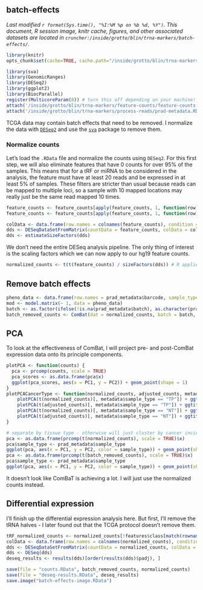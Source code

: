 ## batch-effects
_Last modified `r format(Sys.time(), "%I:%M %p on %b %d, %Y")`. This document, R session image, knitr cache, figures, and other associated datasets are located in `cruncher:/inside/grotto/blin/trna-markers/batch-effects/`._

```r
library(knitr)
opts_chunk$set(cache=TRUE, cache.path="/inside/grotto/blin/trna-markers/batch-effects/cache/", eval=TRUE, echo=TRUE, warning=FALSE, results=FALSE, message=FALSE, autodep=TRUE, dev="png", dpi=300)
```

```r
library(sva)
library(GenomicRanges)
library(DESeq2)
library(ggplot2)
library(BiocParallel)
register(MulticoreParam(8)) # turn this off depending on your machine!
attach('/inside/grotto/blin/trna-markers/feature-counts/feature-counts.RData')
attach('/inside/grotto/blin/trna-markers/process-reads/prad-metadata.RData')
```

TCGA data may contain batch effects that need to be removed. I normalize the data with [`DESeq2`](http://www.bioconductor.org/packages/release/bioc/html/DESeq2.html) and use the [`sva`](http://www.bioconductor.org/packages/release/bioc/html/sva.html) package to remove them.

### Normalize counts
Let's load the `.RData` file and normalize the counts using `DESeq2`. For this first step, we will also eliminate features that have 0 counts for over 95% of the samples. This means that for a tRF or miRNA to be considered in the analysis, the feature must have at least 20 reads and be expressed in at least 5% of samples. These filters are stricter than usual because reads can be mapped to multiple loci, so a sample with 10 mapped locations may really just be the same read mapped 10 times.

```r
feature_counts <- feature_counts[apply(feature_counts, 1, function(row) length(which(row > 0)) > length(colnames(feature_counts)) * 0.05), ] # no. of samples with reads mapping to this feature > no. samples * 0.05
feature_counts <- feature_counts[apply(feature_counts, 1, function(row) sum(row) > 20), ]
```

```r
colData <- data.frame(row.names = colnames(feature_counts), condition = prad_metadata$sample_type, type = "single-read") # feature count column names correspond to metadata rows
dds <- DESeqDataSetFromMatrix(countData = feature_counts, colData = colData, design = ~ condition)
dds <- estimateSizeFactors(dds)
```

We don't need the entire DESeq analysis pipeline. The only thing of interest is the scaling factors which we can now apply to our hg19 feature counts.

```r
normalized_counts <- t(t(feature_counts) / sizeFactors(dds)) # R applies vectors on columns (genes), we want R to apply them on rows (samples) for size factors
```

<!-- old analysis, when i didn't have the batches and just used sva instead. 
## Surrogate variable analysis
```r
pheno_data <- data.frame(row.names = prad_metadata$barcode, sample_type = prad_metadata$sample_type)
mod <- model.matrix(~ as.factor(sample_type), data = pheno_data)
mod0 = model.matrix(~ 1, data = pheno_data)
svobj <- sva(dat = normalized_counts, mod = mod, mod0 = mod0)
```

```r
# No idea how this works. Lifted off of https://www.biostars.org/p/121489/
removeBatchEffect <- function(counts, mod, svs) {
  x = cbind(mod, svs)
  hat = solve(t(x) %*% x) %*% t(x)
  beta = (hat %*% t(counts))
  p = ncol(mod)
  return(counts - t(as.matrix(x[,-c(1:p)]) %*% beta[-c(1:p),]))
}
```

```r
batch_removed_counts <- removeBatchEffect(normalized_counts, mod, svobj$sv)
```
 -->

## Remove batch effects
```r
pheno_data <- data.frame(row.names = prad_metadata$barcode, sample_type = prad_metadata$sample_type)
mod <- model.matrix(~ 1, data = pheno_data)
batch <- as.factor(ifelse(!is.na(prad_metadata$batch), as.character(prad_metadata$batch), "Batch Unknown"))
batch_removed_counts <- ComBat(dat = normalized_counts, batch = batch, mod = mod)
```

## PCA
To look at the effectiveness of ComBat, I will project pre- and post-ComBat expression data onto its principle components.

```r
plotPCA <- function(counts) {
  pca <- prcomp(counts, scale = TRUE)
  pca_scores <- as.data.frame(pca$x)
  ggplot(pca_scores, aes(x = PC1, y = PC2)) + geom_point(shape = 1)
}
plotPCACancerType <- function(normalized_counts, adjusted_counts, metadata, cancer_code) {
	plotPCA(t(normalized_counts)[, metadata$sample_type == "TP"]) + ggtitle(paste(cancer_code, "TP Before"))
	plotPCA(t(adjusted_counts)[, metadata$sample_type == "TP"]) + ggtitle(paste(cancer_code, "TP After"))
	plotPCA(t(normalized_counts)[, metadata$sample_type == "NT"]) + ggtitle(paste(cancer_code, "NT Before"))
	plotPCA(t(adjusted_counts)[, metadata$sample_type == "NT"]) + ggtitle(paste(cancer_code, "NT After"))
}
```

```r
# separate by tissue type - otherwise will just cluster by cancer incidence
pca <- as.data.frame(prcomp(t(normalized_counts), scale = TRUE)$x)
pca$sample_type <- prad_metadata$sample_type
ggplot(pca, aes(x = PC1, y = PC2, color = sample_type)) + geom_point(shape = 1) + ggtitle("Before")
pca <- as.data.frame(prcomp(t(batch_removed_counts), scale = TRUE)$x)
pca$sample_type <- prad_metadata$sample_type
ggplot(pca, aes(x = PC1, y = PC2, color = sample_type)) + geom_point(shape = 1) + ggtitle("After")
```

It doesn't look like ComBaT is achieving a lot. I will just use the normalized counts instead.

## Differential expression

I'll finish up the differential expression analysis here. But first, I'll remove the tRNA halves - I later found out that the TCGA protocol doesn't remove them.

```r
tRF_normalized_counts <- normalized_counts[!features$class[match(rownames(normalized_counts), features$tx_name)] %in% c("miRNA", "5half", "3half"), ]
colData <- data.frame(row.names = colnames(normalized_counts), condition = prad_metadata$sample_type, type = "single-read")  # feature count column names correspond to metadata rows
dds <- DESeqDataSetFromMatrix(countData = normalized_counts, colData = colData, design = ~ condition)
dds <- DESeq(dds)
deseq_results <- results(dds)[order(results(dds)$padj), ]
```

```r
save(file = "counts.RData", batch_removed_counts, normalized_counts)
save(file = "deseq-results.RData", deseq_results)
save.image("batch-effects-image.RData")
```
